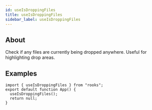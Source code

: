 ```yaml
---
id: useIsDroppingFiles
title: useIsDroppingFiles
sidebar_label: useIsDroppingFiles
---
```


## About

Check if any files are currently being dropped anywhere. Useful for highlighting drop areas.

## Examples

```tsx
import { useIsDroppingFiles } from "rooks";
export default function App() {
  useIsDroppingFiles();
  return null;
}
```
